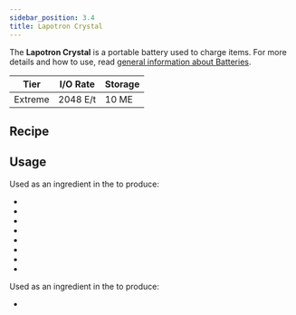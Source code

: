 ```yaml
---
sidebar_position: 3.4
title: Lapotron Crystal
---
```


<ItemImage file="lapotron_crystal" alt="Lapotron Crystal" size="200" />

The **Lapotron Crystal** is a portable battery used to charge items. For more details and how to use, read [general information about Batteries](/docs/items/battery).

| Tier    | I/O Rate | Storage |
| ------- | -------- | ------- |
| Extreme | 2048 E/t | 10 ME   |

## Recipe

<CraftingTable recipe="input techreborn:lazurite_plate techreborn:industrial_circuit techreborn:lazurite_plate input techreborn:lazurite_plate techreborn:energy_crystal techreborn:lazurite_plate input techreborn:lazurite_plate techreborn:industrial_circuit techreborn:lazurite_plate output techreborn:lapotron_crystal" />

## Usage

Used as an ingredient in the <McItem slug="minecraft:crafting_table"/> to produce:

- <McItem slug="techreborn:lapotronic_energy_orb"/>
- <McItem slug="techreborn:MFSU"/>
- <McItem slug="techreborn:Energy_Flow_Chip"/>
- <McItem slug="techreborn:nanosaber"/>
- <McItem slug="techreborn:quantum_boots"/>
- <McItem slug="techreborn:quantum_chestplate"/>
- <McItem slug="techreborn:quantum_helmet"/>
- <McItem slug="techreborn:quantum_leggings"/>

Used as an ingredient in the <McItem slug="techreborn:assembling_machine"/> to produce:

- <McItem slug="techreborn:Energy_Flow_Chip"/>
